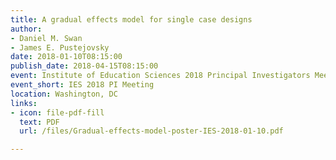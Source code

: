 ```yaml
---
title: A gradual effects model for single case designs
author:
- Daniel M. Swan
- James E. Pustejovsky
date: 2018-01-10T08:15:00
publish_date: 2018-04-15T08:15:00
event: Institute of Education Sciences 2018 Principal Investigators Meeting
event_short: IES 2018 PI Meeting
location: Washington, DC
links:
- icon: file-pdf-fill
  text: PDF
  url: /files/Gradual-effects-model-poster-IES-2018-01-10.pdf

---
```




